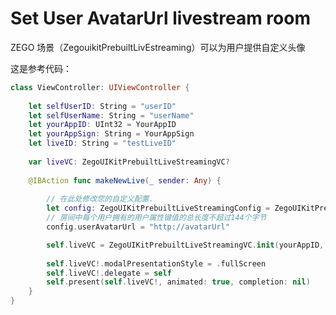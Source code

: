 # Set User AvatarUrl livestream room


ZEGO 场景（ZegouikitPrebuiltLivEstreaming）可以为用户提供自定义头像

这是参考代码：

```swift
class ViewController: UIViewController {
    
    let selfUserID: String = "userID" 
    let selfUserName: String = "userName"
    let yourAppID: UInt32 = YourAppID
    let yourAppSign: String = YourAppSign
    let liveID: String = "testLiveID"
    
    var liveVC: ZegoUIKitPrebuiltLiveStreamingVC?
    
    @IBAction func makeNewLive(_ sender: Any) {
        
        // 在此处修改您的自定义配置.
        let config: ZegoUIKitPrebuiltLiveStreamingConfig = ZegoUIKitPrebuiltLiveStreamingConfig.host()
        // 房间中每个用户拥有的用户属性键值的总长度不超过144个字节
        config.userAvatarUrl = "http://avatarUrl"

        self.liveVC = ZegoUIKitPrebuiltLiveStreamingVC.init(yourAppID, appSign: yourAppSign, userID: selfUserID, userName: self.selfUserName ?? "", liveID: liveID, config: config)
        
        self.liveVC!.modalPresentationStyle = .fullScreen
        self.liveVC!.delegate = self
        self.present(self.liveVC!, animated: true, completion: nil)
    }
}
```
